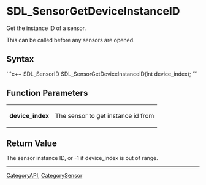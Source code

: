 
= SDL_SensorGetDeviceInstanceID =
Get the instance ID of a sensor.

This can be called before any sensors are opened.


== Syntax ==
```c++
SDL_SensorID SDL_SensorGetDeviceInstanceID(int device_index);
```

== Function Parameters ==
{|
|'''device_index'''
|The sensor to get instance id from
|}

== Return Value ==
The sensor instance ID, or -1 if device_index is out of range.

----
[[CategoryAPI]], [[CategorySensor]]
